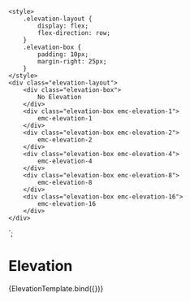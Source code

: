 
<Meta title="Style/Elevation" component="Elevation" />

    <style>
        .elevation-layout {
            display: flex;
            flex-direction: row;
        }
        .elevation-box {
            padding: 10px;
            margin-right: 25px;
        }
    </style>
    <div class="elevation-layout">
        <div class="elevation-box">
            No Elevation
        </div>
        <div class="elevation-box emc-elevation-1">
            emc-elevation-1
        </div>
        <div class="elevation-box emc-elevation-2">
            emc-elevation-2
        </div>
        <div class="elevation-box emc-elevation-4">
            emc-elevation-4
        </div>
        <div class="elevation-box emc-elevation-8">
            emc-elevation-8
        </div>
        <div class="elevation-box emc-elevation-16">
            emc-elevation-16
        </div>
    </div>
`;

# Elevation

<Canvas>
    <Story name="Elevations" args={{
    }}>
      {ElevationTemplate.bind({})}
    </Story>
</Canvas>
